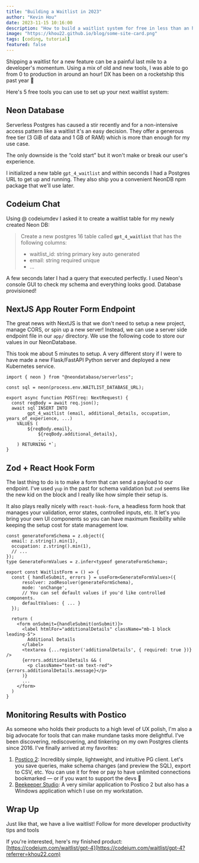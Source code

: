 ```yaml
---
title: "Building a Waitlist in 2023"
author: "Kevin Hou"
date: 2023-11-15 10:16:00
description: "How to build a waitlist system for free in less than an hour. I recently built a waitlist for a new feature and was shocked at how far developer tools have come."
image: "https://khou22.github.io/blog/some-site-card.png"
tags: [coding, tutorial]
featured: false
---
```


Shipping a waitlist for a new feature can be a painful last mile to a developer's momentum. Using a mix of old and new tools, I was able to go from 0 to production in around an hour! DX has been on a rocketship this past year 🚀

Here's 5 free tools you can use to set up your next waitlist system:

## Neon Database

Serverless Postgres has caused a stir recently and for a non-intensive access pattern like a waitlist it's an easy decision. They offer a generous free tier (3 GiB of data and 1 GB of RAM) which is more than enough for my use case.

The only downside is the “cold start” but it won't make or break our user's experience.

I initialized a new table `gpt_4_waitlist` and within seconds I had a Postgres URL to get up and running. They also ship you a convenient NeonDB npm package that we'll use later.

## Codeium Chat

Using @ codeiumdev I asked it to create a waitlist table for my newly created Neon DB:

> Create a new postgres 16 table called **`gpt_4_waitlist`** that has the following columns:
>
> - waitlist_id: string primary key auto generated
> - email: string required unique
> - ...

A few seconds later I had a query that executed perfectly. I used Neon's console GUI to check my schema and everything looks good. Database provisioned!

## NextJS App Router Form Endpoint

The great news with NextJS is that we don't need to setup a new project, manage CORS, or spin up a new server! Instead, we can use a server side endpoint file in our `app/` directory. We use the following code to store our values in our NeonDatabase.

This took me about 5 minutes to setup. A very different story if I were to have made a new Flask/FastAPI Python server and deployed a new Kubernetes service.

```tsx {7-13}
import { neon } from "@neondatabase/serverless";

const sql = neon(process.env.WAITLIST_DATABASE_URL);

export async function POST(req: NextRequest) {
  const reqBody = await req.json();
  await sql`INSERT INTO
	    gpt_4_waitlist (email, additional_details, occupation, years_of_experience, ...)
	VALUES (
	    ${reqBody.email},
			${reqBody.additional_details},
			...
	) RETURNING *`;
}
```

## Zod + React Hook Form

The last thing to do is to make a form that can send a payload to our endpoint. I've used `yup` in the past for schema validation but `zod` seems like the new kid on the block and I really like how simple their setup is.

It also plays really nicely with `react-hook-form`, a headless form hook that manages your validation, error states, controlled inputs, etc. It let's you bring your own UI components so you can have maximum flexibility while keeping the setup cost for state management low.

```tsx
const generateFormSchema = z.object({
  email: z.string().min(1),
  occupation: z.string().min(1),
  // ...
});
type GenerateFormValues = z.infer<typeof generateFormSchema>;

export const WaitlistForm = () => {
  const { handleSubmit, errors } = useForm<GenerateFormValues>({
      resolver: zodResolver(generateFormSchema),
      mode: 'onChange',
      // You can set default values if you'd like controlled components.
      defaultValues: { ... }
  });

  return (
    <form onSubmit={handleSubmit(onSubmit)}>
      <label htmlFor="additionalDetails" className="mb-1 block leading-5">
        Additional Details
      </label>
      <textarea {...register('additionalDetails', { required: true })} />
      {errors.additionalDetails && (
        <p className="text-sm text-red">{errors.additionalDetails.message}</p>
      )}
      ...
    </form>
  )
}
```

## Monitoring Results with Postico

As someone who holds their products to a high level of UX polish, I'm also a big advocate for tools that can make mundane tasks more delightful. I've been discovering, rediscovering, and tinkering on my own Postgres clients since 2016. I've finally arrived at my favorites:

1. [Postico 2](https://eggerapps.at/postico2/): Incredibly simple, lightweight, and intuitive PG client. Let's you save queries, make schema changes (and preview the SQL), export to CSV, etc. You can use it for free or pay to have unlimited connections bookmarked — or if you want to support the devs 🙂
2. [Beekeeper Studio](https://www.beekeeperstudio.io/): A very similar application to Postico 2 but also has a Windows application which I use on my workstation.

## Wrap Up

Just like that, we have a live waitlist! Follow for more developer productivity tips and tools

If you're interested, here's my finished product: [https://codeium.com/waitlist/gpt-4](https://codeium.com/waitlist/gpt-4?referrer=khou22.com)
